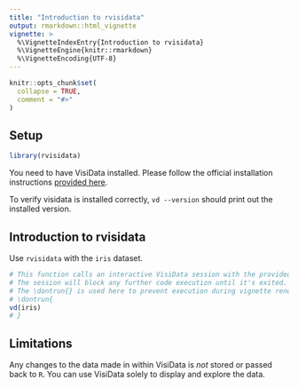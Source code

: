 ```yaml
---
title: "Introduction to rvisidata"
output: rmarkdown::html_vignette
vignette: >
  %\VignetteIndexEntry{Introduction to rvisidata}
  %\VignetteEngine{knitr::rmarkdown}
  %\VignetteEncoding{UTF-8}
---
```


```r
knitr::opts_chunk$set(
  collapse = TRUE,
  comment = "#>"
)
```

## Setup

```r
library(rvisidata)
```

You need to have VisiData installed. Please follow the official installation instructions [provided here](https://www.visidata.org/install/).

To verify visidata is installed correctly, `vd --version` should print out the installed version.

## Introduction to rvisidata

Use `rvisidata` with the `iris` dataset.

```r
# This function calls an interactive VisiData session with the provided data frame.
# The session will block any further code execution until it's exited.
# The \dontrun{} is used here to prevent execution during vignette rendering and R CMD check.
# \dontrun{
vd(iris)
# }
```

## Limitations

Any changes to the data made in within VisiData is *not* stored or passed back to `R`. You can use VisiData solely to display and explore the data.
